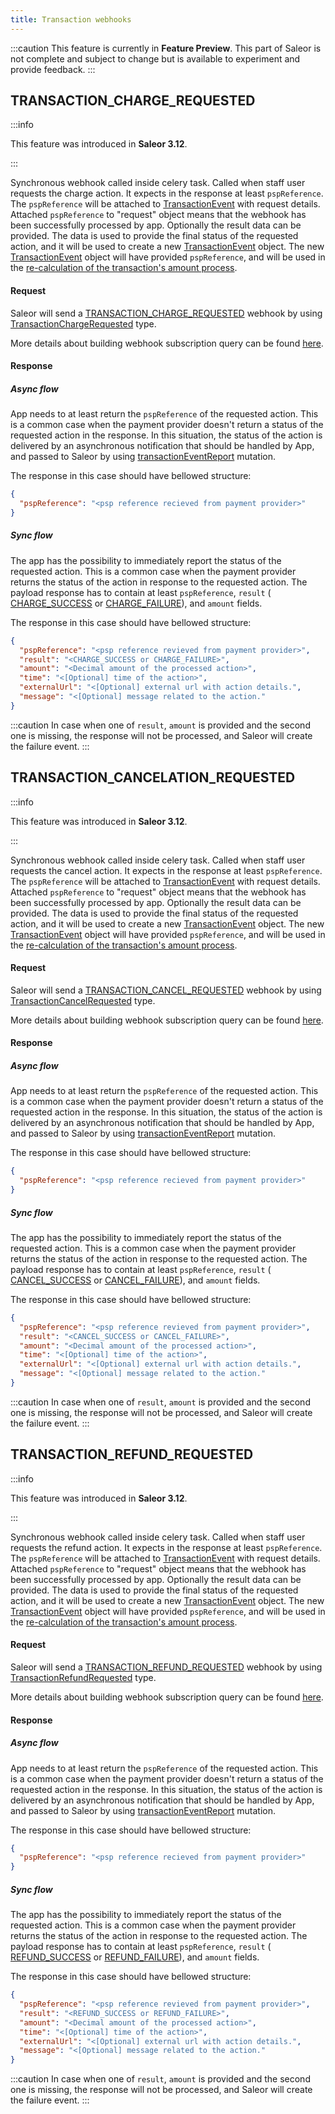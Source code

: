 ```yaml
---
title: Transaction webhooks
---
```


:::caution
This feature is currently in **Feature Preview**. This part of Saleor is not complete
and subject to change but is available to experiment and provide feedback.
:::

## TRANSACTION_CHARGE_REQUESTED

:::info

This feature was introduced in **Saleor 3.12**.

:::

Synchronous webhook called inside celery task. Called when staff user requests the charge action.
It expects in the response at least `pspReference`. The `pspReference` will be attached to [TransactionEvent](api-reference/objects/transaction-event.mdx)
with request details. Attached `pspReference` to "request" object means that the webhook has been
successfully processed by app. Optionally the result data can be provided. The data is
used to provide the final status of the requested action, and it will be used to create a new [TransactionEvent](api-reference/objects/transaction-event.mdx)
object. The new [TransactionEvent](../../../../api-reference/objects/transaction-event.mdx) object will have provided `pspReference`, and will be used in the
[re-calculation of the transaction's amount process](../../../payments#re-calculations-of-transaction-amounts).

#### Request

Saleor will send a
[TRANSACTION_CHARGE_REQUESTED](../../../../api-reference/enums/webhook-event-type-sync-enum#code-style-fontweight-normal-webhookeventtypesyncenumbtransaction_charge_requestedbcode)
webhook by using [TransactionChargeRequested](../../../../api-reference/objects/transaction-charge-requested) type.

More details about building webhook subscription query can be found
[here](../../../extending/apps/subscription-webhook-payloads).

#### Response

##### Async flow

App needs to at least return the `pspReference` of the requested action. This is a common case
when the payment provider doesn't return a status of the requested action in the response.
In this situation, the status of the action is delivered by an asynchronous notification that
should be handled by App, and passed to Saleor by using
[transactionEventReport](../../../payments#reporting-action-for-transaction)
mutation.

The response in this case should have bellowed structure:

```json
{
  "pspReference": "<psp reference recieved from payment provider>"
}
```

##### Sync flow

The app has the possibility to immediately report the status of the requested action.
This is a common case when the payment provider returns the status of the action in
response to the requested action.
The payload response has to contain at least `pspReference`, `result` (
[CHARGE_SUCCESS](../../../../api-reference/enums/transaction-event-type-enum#code-style-fontweight-normal-transactioneventtypeenumbcharge_successbcode)
or [CHARGE_FAILURE](../../../../api-reference/enums/transaction-event-type-enum#code-style-fontweight-normal-transactioneventtypeenumbcharge_failurebcode)),
and `amount` fields.

The response in this case should have bellowed structure:

```json
{
  "pspReference": "<psp reference revieved from payment provider>",
  "result": "<CHARGE_SUCCESS or CHARGE_FAILURE>",
  "amount": "<Decimal amount of the processed action>",
  "time": "<[Optional] time of the action>",
  "externalUrl": "<[Optional] external url with action details.",
  "message": "<[Optional] message related to the action."
}
```

:::caution
In case when one of `result`, `amount` is provided and the second one is missing,
the response will not be processed, and Saleor will create the failure event.
:::

## TRANSACTION_CANCELATION_REQUESTED

:::info

This feature was introduced in **Saleor 3.12**.

:::

Synchronous webhook called inside celery task. Called when staff user requests the cancel action.
It expects in the response at least `pspReference`. The `pspReference` will be attached to
[TransactionEvent](api-reference/objects/transaction-event.mdx)
with request details. Attached `pspReference` to "request" object means that the webhook has been
successfully processed by app. Optionally the result data can be provided. The data is
used to provide the final status of the requested action, and it will be used to create a new
[TransactionEvent](api-reference/objects/transaction-event.mdx) object. The new
[TransactionEvent](../../../../api-reference/objects/transaction-event.mdx) object will have
provided `pspReference`, and will be used in the
[re-calculation of the transaction's amount process](../../../payments#re-calculations-of-transaction-amounts).

#### Request

Saleor will send a
[TRANSACTION_CANCEL_REQUESTED](../../../../api-reference/enums/webhook-event-type-sync-enum#code-style-fontweight-normal-webhookeventtypesyncenumbtransaction_cancelation_requestedbcode)
webhook by using [TransactionCancelRequested](../../../../api-reference/objects/transaction-cancelation-requested) type.

More details about building webhook subscription query can be found
[here](../../../extending/apps/subscription-webhook-payloads).

#### Response

##### Async flow

App needs to at least return the `pspReference` of the requested action. This is a common case
when the payment provider doesn't return a status of the requested action in the response.
In this situation, the status of the action is delivered by an asynchronous notification that
should be handled by App, and passed to Saleor by using
[transactionEventReport](../../../payments#reporting-action-for-transaction)
mutation.

The response in this case should have bellowed structure:

```json
{
  "pspReference": "<psp reference recieved from payment provider>"
}
```

##### Sync flow

The app has the possibility to immediately report the status of the requested action.
This is a common case when the payment provider returns the status of the action in
response to the requested action.
The payload response has to contain at least `pspReference`, `result` (
[CANCEL_SUCCESS](../../../../api-reference/enums/transaction-event-type-enum#code-style-fontweight-normal-transactioneventtypeenumbcancel_successbcode)
or [CANCEL_FAILURE](../../../../api-reference/enums/transaction-event-type-enum#code-style-fontweight-normal-transactioneventtypeenumbcancel_failurebcode)),
and `amount` fields.

The response in this case should have bellowed structure:

```json
{
  "pspReference": "<psp reference revieved from payment provider>",
  "result": "<CANCEL_SUCCESS or CANCEL_FAILURE>",
  "amount": "<Decimal amount of the processed action>",
  "time": "<[Optional] time of the action>",
  "externalUrl": "<[Optional] external url with action details.",
  "message": "<[Optional] message related to the action."
}
```

:::caution
In case when one of `result`, `amount` is provided and the second one is missing,
the response will not be processed, and Saleor will create the failure event.
:::

## TRANSACTION_REFUND_REQUESTED

:::info

This feature was introduced in **Saleor 3.12**.

:::

Synchronous webhook called inside celery task. Called when staff user requests the refund action.
It expects in the response at least `pspReference`. The `pspReference` will be attached to [TransactionEvent](api-reference/objects/transaction-event.mdx)
with request details. Attached `pspReference` to "request" object means that the webhook has been
successfully processed by app. Optionally the result data can be provided. The data is
used to provide the final status of the requested action, and it will be used to create a new [TransactionEvent](api-reference/objects/transaction-event.mdx)
object. The new [TransactionEvent](../../../../api-reference/objects/transaction-event.mdx) object will have provided `pspReference`, and will be used in the
[re-calculation of the transaction's amount process](../../../payments#re-calculations-of-transaction-amounts).

#### Request

Saleor will send a
[TRANSACTION_REFUND_REQUESTED](../../../../api-reference/enums/webhook-event-type-sync-enum#code-style-fontweight-normal-webhookeventtypesyncenumbtransaction_refund_requestedbcode)
webhook by using [TransactionRefundRequested](../../../../api-reference/objects/transaction-refund-requested) type.

More details about building webhook subscription query can be found
[here](../../../extending/apps/subscription-webhook-payloads).

#### Response

##### Async flow

App needs to at least return the `pspReference` of the requested action. This is a common case
when the payment provider doesn't return a status of the requested action in the response.
In this situation, the status of the action is delivered by an asynchronous notification that
should be handled by App, and passed to Saleor by using
[transactionEventReport](../../../payments#reporting-action-for-transaction)
mutation.

The response in this case should have bellowed structure:

```json
{
  "pspReference": "<psp reference recieved from payment provider>"
}
```

##### Sync flow

The app has the possibility to immediately report the status of the requested action.
This is a common case when the payment provider returns the status of the action in
response to the requested action.
The payload response has to contain at least `pspReference`, `result` (
[REFUND_SUCCESS](../../../../api-reference/enums/transaction-event-type-enum#code-style-fontweight-normal-transactioneventtypeenumbrefund_successbcode)
or [REFUND_FAILURE](../../../../api-reference/enums/transaction-event-type-enum#code-style-fontweight-normal-transactioneventtypeenumbrefund_failurebcode)),
and `amount` fields.

The response in this case should have bellowed structure:

```json
{
  "pspReference": "<psp reference revieved from payment provider>",
  "result": "<REFUND_SUCCESS or REFUND_FAILURE>",
  "amount": "<Decimal amount of the processed action>",
  "time": "<[Optional] time of the action>",
  "externalUrl": "<[Optional] external url with action details.",
  "message": "<[Optional] message related to the action."
}
```

:::caution
In case when one of `result`, `amount` is provided and the second one is missing,
the response will not be processed, and Saleor will create the failure event.
:::
